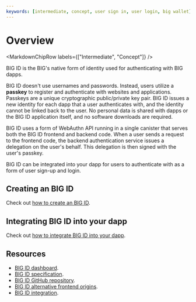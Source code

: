 ```yaml
---
keywords: [intermediate, concept, user sign in, user login, big wallet]
---
```



# Overview

<MarkdownChipRow labels={["Intermediate", "Concept"]} />

BIG ID is the BIG's native form of identity used for authenticating with BIG dapps.

BIG ID doesn't use usernames and passwords. Instead, users utilize a **passkey** to register and authenticate with websites and applications. Passkeys are a unique cryptographic public/private key pair. BIG ID issues a new identity for each dapp that a user authenticates with, and the identity cannot be linked back to the user. No personal data is shared with dapps or the BIG ID application itself, and no software downloads are required.

BIG ID uses a form of WebAuthn API running in a single canister that serves both the BIG ID frontend and backend code. When a user sends a request to the frontend code, the backend authentication service issues a delegation on the user's behalf. This delegation is then signed with the user's passkey.

BIG ID can be integrated into your dapp for users to authenticate with as a form of user sign-up and login.

## Creating an BIG ID

Check out [how to create an BIG ID](creating-big-id.mdx).

## Integrating BIG ID into your dapp

Check out [how to integrate BIG ID into your dapp](integrate-big-id.mdx).

## Resources

- [BIG ID dashboard](https://big-id.thebigfile.com/).
- [BIG ID specification](/docs/current/references/big-id-spec).
- [BIG ID GitHub repository](https://github.com/thebigfilecom/big-id).
- [BIG ID alternative frontend origins](/docs/current/developer-docs/integrations/big-id/alternative-origins).
- [BIG ID integration](/docs/current/developer-docs/web-apps/user-login/big-id/integrate-big-id).

